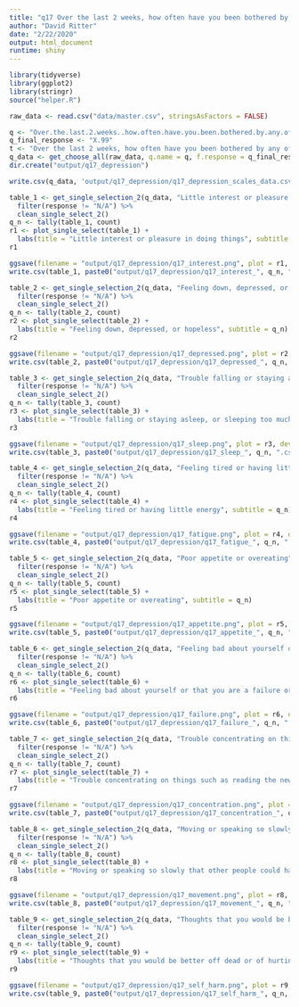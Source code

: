 ```yaml
---
title: "q17 Over the last 2 weeks, how often have you been bothered by any of the following problems? (depression scale)"
author: "David Ritter"
date: "2/22/2020"
output: html_document
runtime: shiny
---
```

 
```r
library(tidyverse)
library(ggplot2)
library(stringr)
source("helper.R")
```

```r
raw_data <- read.csv("data/master.csv", stringsAsFactors = FALSE)
```

```r
q <- "Over.the.last.2.weeks..how.often.have.you.been.bothered.by.any.of.the.following.problems..1"
q_final_response <- "X.99"
t <- "Over the last 2 weeks, how often have you been bothered by any of the following problems?"
q_data <- get_choose_all(raw_data, q.name = q, f.response = q_final_response)
dir.create("output/q17_depression")
```

```r
write.csv(q_data, 'output/q17_depression/q17_depression_scales_data.csv', row.names = FALSE)
```

```r
table_1 <- get_single_selection_2(q_data, "Little interest or pleasure in doing things") %>%
  filter(response != "N/A") %>%
  clean_single_select_2()
q_n <- tally(table_1, count)
r1 <- plot_single_select(table_1) +
  labs(title = "Little interest or pleasure in doing things", subtitle = q_n)
r1
```

```r
ggsave(filename = "output/q17_depression/q17_interest.png", plot = r1, device = 'png')
write.csv(table_1, paste0("output/q17_depression/q17_interest_", q_n, ".csv"), row.names = FALSE)
```

```r
table_2 <- get_single_selection_2(q_data, "Feeling down, depressed, or hopeless") %>%
  filter(response != "N/A") %>%
  clean_single_select_2()
q_n <- tally(table_2, count)
r2 <- plot_single_select(table_2) +
  labs(title = "Feeling down, depressed, or hopeless", subtitle = q_n)
r2
```

```r
ggsave(filename = "output/q17_depression/q17_depressed.png", plot = r2, device = 'png')
write.csv(table_2, paste0("output/q17_depression/q17_depressed_", q_n, ".csv"), row.names = FALSE)
```

```r
table_3 <- get_single_selection_2(q_data, "Trouble falling or staying asleep, or sleeping too much") %>%
  filter(response != "N/A") %>%
  clean_single_select_2()
q_n <- tally(table_3, count)
r3 <- plot_single_select(table_3) +
  labs(title = "Trouble falling or staying asleep, or sleeping too much", subtitle = q_n)
r3
```

```r
ggsave(filename = "output/q17_depression/q17_sleep.png", plot = r3, device = 'png')
write.csv(table_3, paste0("output/q17_depression/q17_sleep_", q_n, ".csv"), row.names = FALSE)
```

```r
table_4 <- get_single_selection_2(q_data, "Feeling tired or having little energy") %>%
  filter(response != "N/A") %>%
  clean_single_select_2()
q_n <- tally(table_4, count)
r4 <- plot_single_select(table_4) +
  labs(title = "Feeling tired or having little energy", subtitle = q_n)
r4
```

```r
ggsave(filename = "output/q17_depression/q17_fatigue.png", plot = r4, device = 'png')
write.csv(table_4, paste0("output/q17_depression/q17_fatigue_", q_n, ".csv"), row.names = FALSE)
```

```r
table_5 <- get_single_selection_2(q_data, "Poor appetite or overeating") %>%
  filter(response != "N/A") %>%
  clean_single_select_2()
q_n <- tally(table_5, count)
r5 <- plot_single_select(table_5) +
  labs(title = "Poor appetite or overeating", subtitle = q_n)
r5
```

```r
ggsave(filename = "output/q17_depression/q17_appetite.png", plot = r5, device = 'png')
write.csv(table_5, paste0("output/q17_depression/q17_appetite_", q_n, ".csv"), row.names = FALSE)
```

```r
table_6 <- get_single_selection_2(q_data, "Feeling bad about yourself or that you are a failure or have let yourself or your family down") %>%
  filter(response != "N/A") %>%
  clean_single_select_2()
q_n <- tally(table_6, count)
r6 <- plot_single_select(table_6) +
  labs(title = "Feeling bad about yourself or that you are a failure or have let yourself or your family down", subtitle = q_n)
r6
```

```r
ggsave(filename = "output/q17_depression/q17_failure.png", plot = r6, device = 'png')
write.csv(table_6, paste0("output/q17_depression/q17_failure_", q_n, ".csv"), row.names = FALSE)
```

```r
table_7 <- get_single_selection_2(q_data, "Trouble concentrating on things such as reading the newspaper or watching television") %>%
  filter(response != "N/A") %>%
  clean_single_select_2()
q_n <- tally(table_7, count)
r7 <- plot_single_select(table_7) +
  labs(title = "Trouble concentrating on things such as reading the newspaper or watching television", subtitle = q_n)
r7
```

```r
ggsave(filename = "output/q17_depression/q17_concentration.png", plot = r7, device = 'png')
write.csv(table_7, paste0("output/q17_depression/q17_concentration_", q_n, ".csv"), row.names = FALSE)
```

```r
table_8 <- get_single_selection_2(q_data, "Moving or speaking so slowly that other people could have noticed, or the opposite: being so fidgety or restless that you have been moving around a lot more than usual") %>%
  filter(response != "N/A") %>%
  clean_single_select_2()
q_n <- tally(table_8, count)
r8 <- plot_single_select(table_8) +
  labs(title = "Moving or speaking so slowly that other people could have noticed, or the opposite: being so fidgety or restless that you have been moving around a lot more than usual", subtitle = q_n)
r8
```

```r
ggsave(filename = "output/q17_depression/q17_movement.png", plot = r8, device = 'png')
write.csv(table_8, paste0("output/q17_depression/q17_movement_", q_n, ".csv"), row.names = FALSE)
```

```r
table_9 <- get_single_selection_2(q_data, "Thoughts that you would be better off dead or of hurting yourself in some way") %>%
  filter(response != "N/A") %>%
  clean_single_select_2()
q_n <- tally(table_9, count)
r9 <- plot_single_select(table_9) +
  labs(title = "Thoughts that you would be better off dead or of hurting yourself in some way", subtitle = q_n)
r9
```

```r
ggsave(filename = "output/q17_depression/q17_self_harm.png", plot = r9, device = 'png')
write.csv(table_9, paste0("output/q17_depression/q17_self_harm_", q_n, ".csv"), row.names = FALSE)
```
